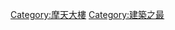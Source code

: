 {{commonscat|Former world's tallest buildings}}

[[Category:摩天大樓|Category:摩天大樓]]
[[Category:建築之最|Category:建築之最]]